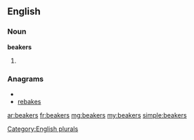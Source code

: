 ==English==

===Noun===
'''beakers'''

# {{plural of|[[beaker]]}}

===Anagrams===
* {{alphagram|abeekrs}}
* [[rebakes#English|rebakes]]


[[Category:English plurals]]

[[ar:beakers]]
[[fr:beakers]]
[[mg:beakers]]
[[my:beakers]]
[[simple:beakers]]